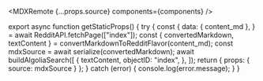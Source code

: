 
<Search />

<MDXRemote {...props.source} components={components} />

export async function getStaticProps() {
  try {
    const {
      data: { content_md },
    } = await RedditAPI.fetchPage(["index"]);
    const { convertedMarkdown, textContent } =
      convertMarkdownToRedditFlavor(content_md);
    const mdxSource = await serialize(convertedMarkdown);
    await buildAlgoliaSearch([
      {
        textContent,
        objectID: "index",
      },
    ]);
    return { props: { source: mdxSource } };
  } catch (error) {
    console.log(error.message);
  }
}
